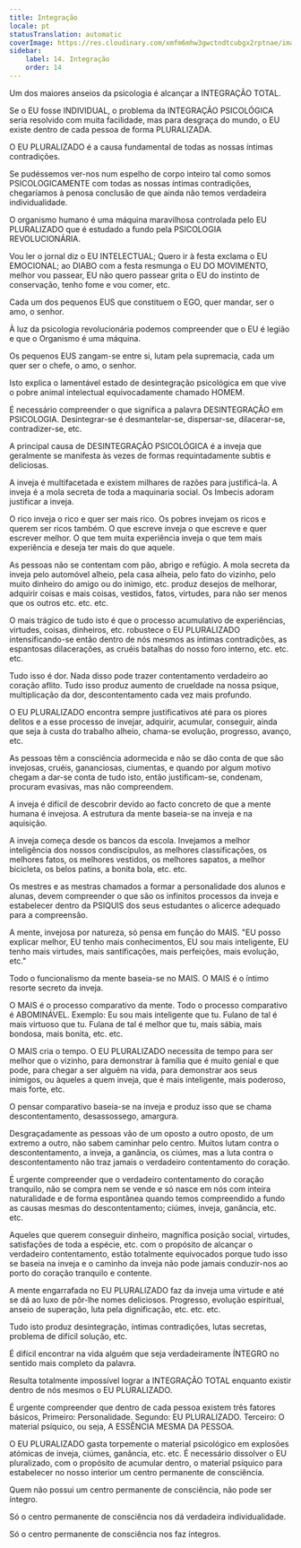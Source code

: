 ```yaml
---
title: Integração
locale: pt
statusTranslation: automatic
coverImage: https://res.cloudinary.com/xmfm6mhw3gwctndtcubgx2rptnae/image/upload/v1740337243/small_cover_educacion_fundamental_a051170f1c.webp
sidebar:
    label: 14. Integração
    order: 14
---
```

Um dos maiores anseios da psicologia é alcançar a INTEGRAÇÃO TOTAL.

Se o EU fosse INDIVIDUAL, o problema da INTEGRAÇÃO PSICOLÓGICA seria resolvido com muita facilidade, mas para desgraça do mundo, o EU existe dentro de cada pessoa de forma PLURALIZADA.

O EU PLURALIZADO é a causa fundamental de todas as nossas íntimas contradições.

Se pudéssemos ver-nos num espelho de corpo inteiro tal como somos PSICOLOGICAMENTE com todas as nossas íntimas contradições, chegaríamos à penosa conclusão de que ainda não temos verdadeira individualidade.

O organismo humano é uma máquina maravilhosa controlada pelo EU PLURALIZADO que é estudado a fundo pela PSICOLOGIA REVOLUCIONÁRIA.

Vou ler o jornal diz o EU INTELECTUAL; Quero ir à festa exclama o EU EMOCIONAL; ao DIABO com a festa resmunga o EU DO MOVIMENTO, melhor vou passear, EU não quero passear grita o EU do instinto de conservação, tenho fome e vou comer, etc.

Cada um dos pequenos EUS que constituem o EGO, quer mandar, ser o amo, o senhor.

À luz da psicologia revolucionária podemos compreender que o EU é legião e que o Organismo é uma máquina.

Os pequenos EUS zangam-se entre si, lutam pela supremacia, cada um quer ser o chefe, o amo, o senhor.

Isto explica o lamentável estado de desintegração psicológica em que vive o pobre animal intelectual equivocadamente chamado HOMEM.

É necessário compreender o que significa a palavra DESINTEGRAÇÃO em PSICOLOGIA. Desintegrar-se é desmantelar-se, dispersar-se, dilacerar-se, contradizer-se, etc.

A principal causa de DESINTEGRAÇÃO PSICOLÓGICA é a inveja que geralmente se manifesta às vezes de formas requintadamente subtis e deliciosas.

A inveja é multifacetada e existem milhares de razões para justificá-la. A inveja é a mola secreta de toda a maquinaria social. Os Imbecis adoram justificar a inveja.

O rico inveja o rico e quer ser mais rico. Os pobres invejam os ricos e querem ser ricos também. O que escreve inveja o que escreve e quer escrever melhor. O que tem muita experiência inveja o que tem mais experiência e deseja ter mais do que aquele.

As pessoas não se contentam com pão, abrigo e refúgio. A mola secreta da inveja pelo automóvel alheio, pela casa alheia, pelo fato do vizinho, pelo muito dinheiro do amigo ou do inimigo, etc. produz desejos de melhorar, adquirir coisas e mais coisas, vestidos, fatos, virtudes, para não ser menos que os outros etc. etc. etc.

O mais trágico de tudo isto é que o processo acumulativo de experiências, virtudes, coisas, dinheiros, etc. robustece o EU PLURALIZADO intensificando-se então dentro de nós mesmos as íntimas contradições, as espantosas dilacerações, as cruéis batalhas do nosso foro interno, etc. etc. etc.

Tudo isso é dor. Nada disso pode trazer contentamento verdadeiro ao coração aflito. Tudo isso produz aumento de crueldade na nossa psique, multiplicação da dor, descontentamento cada vez mais profundo.

O EU PLURALIZADO encontra sempre justificativos até para os piores delitos e a esse processo de invejar, adquirir, acumular, conseguir, ainda que seja à custa do trabalho alheio, chama-se evolução, progresso, avanço, etc.

As pessoas têm a consciência adormecida e não se dão conta de que são invejosas, cruéis, gananciosas, ciumentas, e quando por algum motivo chegam a dar-se conta de tudo isto, então justificam-se, condenam, procuram evasivas, mas não compreendem.

A inveja é difícil de descobrir devido ao facto concreto de que a mente humana é invejosa. A estrutura da mente baseia-se na inveja e na aquisição.

A inveja começa desde os bancos da escola. Invejamos a melhor inteligência dos nossos condiscípulos, as melhores classificações, os melhores fatos, os melhores vestidos, os melhores sapatos, a melhor bicicleta, os belos patins, a bonita bola, etc. etc.

Os mestres e as mestras chamados a formar a personalidade dos alunos e alunas, devem compreender o que são os infinitos processos da inveja e estabelecer dentro da PSIQUIS dos seus estudantes o alicerce adequado para a compreensão.

A mente, invejosa por natureza, só pensa em função do MAIS. "EU posso explicar melhor, EU tenho mais conhecimentos, EU sou mais inteligente, EU tenho mais virtudes, mais santificações, mais perfeições, mais evolução, etc."

Todo o funcionalismo da mente baseia-se no MAIS. O MAIS é o íntimo resorte secreto da inveja.

O MAIS é o processo comparativo da mente. Todo o processo comparativo é ABOMINÁVEL. Exemplo: Eu sou mais inteligente que tu. Fulano de tal é mais virtuoso que tu. Fulana de tal é melhor que tu, mais sábia, mais bondosa, mais bonita, etc. etc.

O MAIS cria o tempo. O EU PLURALIZADO necessita de tempo para ser melhor que o vizinho, para demonstrar à família que é muito genial e que pode, para chegar a ser alguém na vida, para demonstrar aos seus inimigos, ou àqueles a quem inveja, que é mais inteligente, mais poderoso, mais forte, etc.

O pensar comparativo baseia-se na inveja e produz isso que se chama descontentamento, desassossego, amargura.

Desgraçadamente as pessoas vão de um oposto a outro oposto, de um extremo a outro, não sabem caminhar pelo centro. Muitos lutam contra o descontentamento, a inveja, a ganância, os ciúmes, mas a luta contra o descontentamento não traz jamais o verdadeiro contentamento do coração.

É urgente compreender que o verdadeiro contentamento do coração tranquilo, não se compra nem se vende e só nasce em nós com inteira naturalidade e de forma espontânea quando temos compreendido a fundo as causas mesmas do descontentamento; ciúmes, inveja, ganância, etc. etc.

Aqueles que querem conseguir dinheiro, magnífica posição social, virtudes, satisfações de toda a espécie, etc. com o propósito de alcançar o verdadeiro contentamento, estão totalmente equivocados porque tudo isso se baseia na inveja e o caminho da inveja não pode jamais conduzir-nos ao porto do coração tranquilo e contente.

A mente engarrafada no EU PLURALIZADO faz da inveja uma virtude e até se dá ao luxo de pôr-lhe nomes deliciosos. Progresso, evolução espiritual, anseio de superação, luta pela dignificação, etc. etc. etc.

Tudo isto produz desintegração, íntimas contradições, lutas secretas, problema de difícil solução, etc.

É difícil encontrar na vida alguém que seja verdadeiramente ÍNTEGRO no sentido mais completo da palavra.

Resulta totalmente impossível lograr a INTEGRAÇÃO TOTAL enquanto existir dentro de nós mesmos o EU PLURALIZADO.

É urgente compreender que dentro de cada pessoa existem três fatores básicos, Primeiro: Personalidade. Segundo: EU PLURALIZADO. Terceiro: O material psíquico, ou seja, A ESSÊNCIA MESMA DA PESSOA.

O EU PLURALIZADO gasta torpemente o material psicológico em explosões atómicas de inveja, ciúmes, ganância, etc. etc. É necessário dissolver o EU pluralizado, com o propósito de acumular dentro, o material psíquico para estabelecer no nosso interior um centro permanente de consciência.

Quem não possui um centro permanente de consciência, não pode ser íntegro.

Só o centro permanente de consciência nos dá verdadeira individualidade.

Só o centro permanente de consciência nos faz íntegros.

